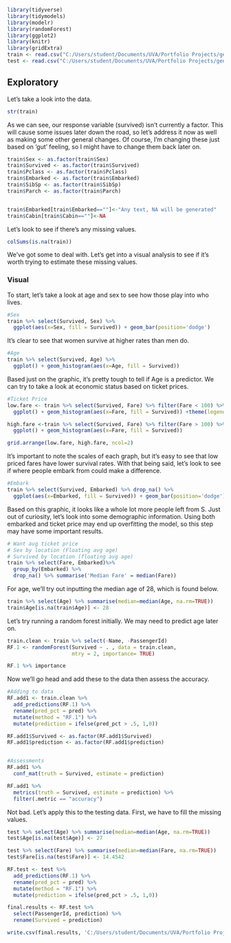 ```r
library(tidyverse)
library(tidymodels)
library(modelr)
library(randomForest)
library(ggplot2)
library(knitr)
library(gridExtra)
train <- read.csv("C:/Users/student/Documents/UVA/Portfolio Projects/generalprojects/Titanic/train.csv")
test <- read.csv("C:/Users/student/Documents/UVA/Portfolio Projects/generalprojects/Titanic/test.csv")
```

## Exploratory
Let's take a look into the data.
```r
str(train)
```
As we can see, our response variable (survived) isn't currently a factor. This will cause some issues later down the road, so let's address it now as well as making some other general changes. Of course, I'm changing these just based on 'gut' feeling, so I might have to change them back later on.
```r
train$Sex <- as.factor(train$Sex)
train$Survived <- as.factor(train$Survived)
train$Pclass <- as.factor(train$Pclass)
train$Embarked <- as.factor(train$Embarked)
train$SibSp <- as.factor(train$SibSp)
train$Parch <- as.factor(train$Parch)


train$Embarked[train$Embarked==""]<-"Any text, NA will be generated"
train$Cabin[train$Cabin==""]<-NA
```

Let's look to see if there's any missing values.
```r
colSums(is.na(train))
```
We've got some to deal with. Let's get into a visual analysis to see if it's worth trying to estimate these missing values.

### Visual
To start, let's take a look at age and sex to see how those play into who lives.
```r
#Sex
train %>% select(Survived, Sex) %>%
  ggplot(aes(x=Sex, fill = Survived)) + geom_bar(position='dodge')
```
It's clear to see that women survive at higher rates than men do.

```r
#Age
train %>% select(Survived, Age) %>%
  ggplot() + geom_histogram(aes(x=Age, fill = Survived))
```
Based just on the graphic, it's pretty tough to tell if Age is a predictor. We can try to take a look at economic status based on ticket prices.

```r
#Ticket Price
low.fare <- train %>% select(Survived, Fare) %>% filter(Fare < 100) %>%
  ggplot() + geom_histogram(aes(x=Fare, fill = Survived)) +theme(legend.position = 'none')

high.fare <-train %>% select(Survived, Fare) %>% filter(Fare > 100) %>%
  ggplot() + geom_histogram(aes(x=Fare, fill = Survived))

grid.arrange(low.fare, high.fare, ncol=2)
```
It's important to note the scales of each graph, but it's easy to see that low priced fares have lower survival rates. With that being said, let's look to see if where people embark from could make a difference.

```r
#Embark
train %>% select(Survived, Embarked) %>% drop_na() %>%
  ggplot(aes(x=Embarked, fill = Survived)) + geom_bar(position='dodge') 
```
Based on this graphic, it looks like a whole lot more people left from S. Just out of curiosity, let's look into some demographic information. Using both embarked and ticket price may end up overfitting the model, so this step may have some important results.

```r
# Want avg ticket price
# Sex by location (Floating avg age)
# Survived by location (floating avg age)
train %>% select(Fare, Embarked)%>% 
  group_by(Embarked) %>% 
  drop_na() %>% summarise('Median Fare' = median(Fare))
```



For age, we'll try out inputting the median age of 28, which is found below.
```r
train %>% select(Age) %>% summarise(median=median(Age, na.rm=TRUE))
train$Age[is.na(train$Age)] <- 28
```

Let's try running a random forest initially. We may need to predict age later on.
```r
train.clean <- train %>% select(-Name, -PassengerId)
RF.1 <- randomForest(Survived ~ . , data = train.clean,
                     mtry = 2, importance= TRUE)

RF.1 %>% importance
```

Now we'll go head and add these to the data then assess the accuracy.
```r
#Adding to data
RF.add1 <- train.clean %>%
  add_predictions(RF.1) %>%
  rename(pred_pct = pred) %>%
  mutate(method = "RF.1") %>%
  mutate(prediction = ifelse(pred_pct > .5, 1,0))

RF.add1$Survived <- as.factor(RF.add1$Survived)
RF.add1$prediction <- as.factor(RF.add1$prediction)


#Assessments
RF.add1 %>%
  conf_mat(truth = Survived, estimate = prediction)

RF.add1 %>%
  metrics(truth = Survived, estimate = prediction) %>%
  filter(.metric == "accuracy")
```

Not bad. Let's apply this to the testing data. First, we have to fill the missing values.
```r
test %>% select(Age) %>% summarise(median=median(Age, na.rm=TRUE))
test$Age[is.na(test$Age)] <- 27

test %>% select(Fare) %>% summarise(median=median(Fare, na.rm=TRUE))
test$Fare[is.na(test$Fare)] <- 14.4542
```


```r
RF.test <- test %>%
  add_predictions(RF.1) %>%
  rename(pred_pct = pred) %>%
  mutate(method = "RF.1") %>%
  mutate(prediction = ifelse(pred_pct > .5, 1,0))

final.results <- RF.test %>%
  select(PassengerId, prediction) %>%
  rename(Survived = prediction)

write.csv(final.results, 'C:/Users/student/Documents/UVA/Portfolio Projects/generalprojects/Titanic/results.csv' , row.names=FALSE)
```


